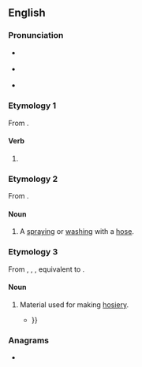 ==English==

===Pronunciation===
* {{a|RP}} {{IPA|en|/ˈhəʊzɪŋ/}}
* {{a|GA}} {{IPA|en|/ˈhoʊzɪŋ/}}
* {{rhymes|en|əʊzɪŋ|s=2}}

===Etymology 1===
From {{suffix|en|hose|ing|pos2=present participle ending}}.

====Verb====
{{head|en|verb form}}

# {{present participle of|en|hose|nocat=1}}

===Etymology 2===
From {{suffix|en|hose|ing|pos2=gerund ending}}.

====Noun====
{{en-noun}}

# A [[spray]]ing or [[wash]]ing with a [[hose]].

===Etymology 3===
From {{inh|en|enm|hosinge}}, {{m|enm|hosiinge}}, {{m|enm|hosiynge}}, equivalent to {{suffix|en|hose|ing}}.

====Noun====
{{en-noun|?}}

# {{lb|en|archaic}} Material used for making [[hosiery]].
#* {{quote-book|en|year=1850|author=Daniel Drake|title=A Systematic Treatise, Historical, Etiological, and Practical, on the Principal Diseases of the Interior Valley of North America|passage=Their '''hosing''', also, in the middle and northern parts of the Valley, is quite insufficient; being generally of cotton or silk {{...}}}}

===Anagrams===
* {{anagrams|en|a=ghinos|Higson|hongis}}